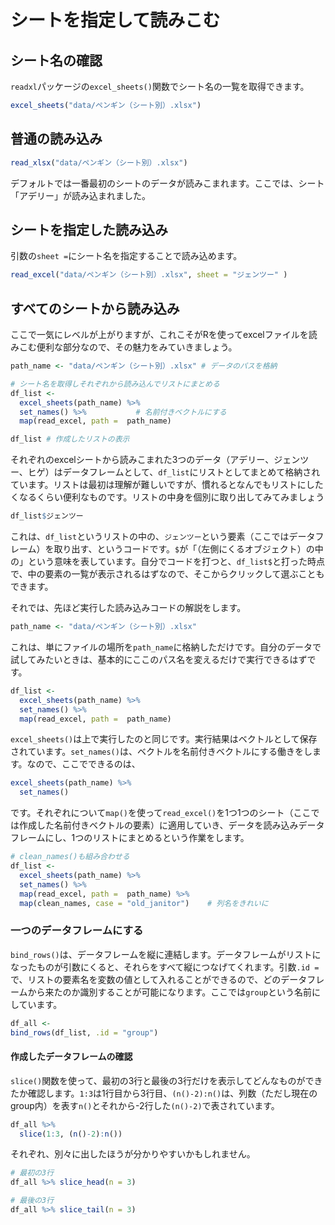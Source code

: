 # シートを指定して読みこむ
## シート名の確認

`readxl`パッケージの`excel_sheets()`関数でシート名の一覧を取得できます。

```r
excel_sheets("data/ペンギン（シート別）.xlsx")
```

## 普通の読み込み
```r
read_xlsx("data/ペンギン（シート別）.xlsx")
```

デフォルトでは一番最初のシートのデータが読みこまれます。ここでは、シート「アデリー」が読み込まれました。


## シートを指定した読み込み

引数の`sheet =`にシート名を指定することで読み込めます。 

```r
read_excel("data/ペンギン（シート別）.xlsx", sheet = "ジェンツー" )
```



## すべてのシートから読み込み {#dflist}

ここで一気にレベルが上がりますが、これこそがRを使ってexcelファイルを読みこむ便利な部分なので、その魅力をみていきましょう。

```r
path_name <- "data/ペンギン（シート別）.xlsx" # データのパスを格納

# シート名を取得しそれぞれから読み込んでリストにまとめる
df_list <-
  excel_sheets(path_name) %>%                     
  set_names() %>%           # 名前付きベクトルにする
  map(read_excel, path =  path_name)

df_list # 作成したリストの表示
```
 
それぞれのexcelシートから読みこまれた3つのデータ（アデリー、ジェンツー、ヒゲ）はデータフレームとして、`df_list`にリストとしてまとめて格納されています。リストは最初は理解が難しいですが、慣れるとなんでもリストにしたくなるくらい便利なものです。リストの中身を個別に取り出してみてみましょう

```r
df_list$ジェンツー
```

これは、`df_list`というリストの中の、`ジェンツー`という要素（ここではデータフレーム）を取り出す、というコードです。`$`が「（左側にくるオブジェクト）の中の」という意味を表しています。自分でコードを打つと、`df_list$`と打った時点で、中の要素の一覧が表示されるはずなので、そこからクリックして選ぶこともできます。

それでは、先ほど実行した読み込みコードの解説をします。

```r
path_name <- "data/ペンギン（シート別）.xlsx"
```

これは、単にファイルの場所を`path_name`に格納しただけです。自分のデータで試してみたいときは、基本的にここのパス名を変えるだけで実行できるはずです。

```r
df_list <-
  excel_sheets(path_name) %>%                    
  set_names() %>%                           
  map(read_excel, path =  path_name) 
```

`excel_sheets()`は上で実行したのと同じです。実行結果はベクトルとして保存されています。`set_names()`は、ベクトルを名前付きベクトルにする働きをします。なので、ここでできるのは、

```r
excel_sheets(path_name) %>%                    
  set_names()
```

です。それぞれについて`map()`を使って`read_excel()`を1つ1つのシート（ここでは作成した名前付きベクトルの要素）に適用していき、データを読み込みデータフレームにし、1つのリストにまとめるという作業をします。


```r
# clean_names()も組み合わせる
df_list <-
  excel_sheets(path_name) %>%                    
  set_names() %>%                           
  map(read_excel, path =  path_name) %>%
  map(clean_names, case = "old_janitor")    # 列名をきれいに
```



### 一つのデータフレームにする {#onedflist}

`bind_rows()`は、データフレームを縦に連結します。データフレームがリストになったものが引数にくると、それらをすべて縦につなげてくれます。引数`.id =`で、リストの要素名を変数の値として入れることができるので、どのデータフレームから来たのか識別することが可能になります。ここでは`group`という名前にしています。

```r
df_all <- 
bind_rows(df_list, .id = "group")

```

#### 作成したデータフレームの確認

`slice()`関数を使って、最初の3行と最後の3行だけを表示してどんなものができたか確認します。`1:3`は1行目から3行目、`(n()-2):n()`は、列数（ただし現在のgroup内）を表す`n()`とそれから-2行した`(n()-2)`で表されています。

```r
df_all %>% 
  slice(1:3, (n()-2):n())
```

それぞれ、別々に出したほうが分かりやすいかもしれません。

```r
# 最初の3行
df_all %>% slice_head(n = 3)
```

```r
# 最後の3行
df_all %>% slice_tail(n = 3)
```
